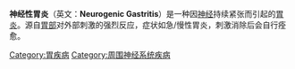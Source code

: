 {{article issues
|
{{Expand|time=2011-06-18T16:48:36+00:00}}
{{Expert|time=2011-06-18T16:48:36+00:00}}
{{Unreferenced|time=2011-06-18T16:48:36+00:00}}
}}
'''神经性胃炎'''（英文：'''Neurogenic Gastritis'''）是一种因[[神经|神经]]持续紧张而引起的[[胃炎|胃炎]]。源自[[胃部|胃部]]对外部刺激的强烈反应，症状如急/慢性胃炎，刺激消除后会自行痊愈。

{{medical-stub}}

[[Category:胃疾病|Category:胃疾病]]
[[Category:周围神经系统疾病|Category:周围神经系统疾病]]